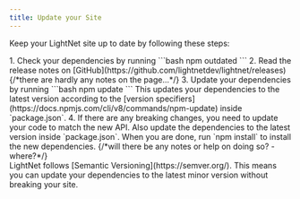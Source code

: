 ```yaml
---
title: Update your Site
---
```




Keep your LightNet site up to date by following these steps:

<Steps>
1. Check your dependencies by running
    ```bash
    npm outdated
    ```
2. Read the release notes on [GitHub](https://github.com/lightnetdev/lightnet/releases) {/*there are hardly any notes on the page...*/}
3. Update your dependencies by running
    ```bash
    npm update
    ```
    This updates your dependencies to the latest version according to the [version specifiers](https://docs.npmjs.com/cli/v8/commands/npm-update) 
    inside `package.json`.
4. If there are any breaking changes, you need to update your code to match the new API. Also update the dependencies to the 
    latest version inside `package.json`. When you are done, run `npm install` to install the new dependencies. 
    {/*will there be any notes or help on doing so? - where?*/}
</Steps>

<Aside>
LightNet follows [Semantic Versioning](https://semver.org/). This means you can update your dependencies to the latest minor 
version without breaking your site.
</Aside>
